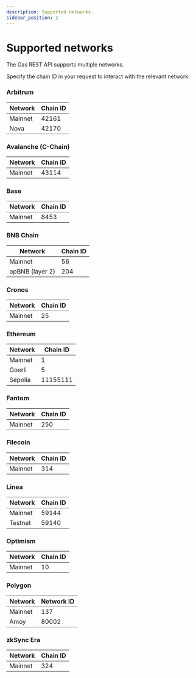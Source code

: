 ```yaml
---
description: Supported networks.
sidebar_position: 2
---
```


# Supported networks

The Gas REST API supports multiple networks.

Specify the chain ID in your request to interact with the relevant network.

### Arbitrum

| Network | Chain ID |
| ------- | -------- |
| Mainnet | 42161    |
| Nova    | 42170    |

### Avalanche (C-Chain)

| Network | Chain ID |
| ------- | -------- |
| Mainnet | 43114    |


### Base

| Network | Chain ID |
| ------- | -------- |
| Mainnet | 8453     |

### BNB Chain

| Network         | Chain ID |
| --------------- | -------- |
| Mainnet         | 56       |
| opBNB (layer 2) | 204      |

### Cronos

| Network | Chain ID |
| ------- | -------- |
| Mainnet | 25       |

### Ethereum

| Network | Chain ID |
| ------- | -------- |
| Mainnet | 1        |
| Goerli  | 5        |
| Sepolia | 11155111 |

### Fantom

| Network | Chain ID |
| ------- | -------- |
| Mainnet | 250      |

### Filecoin

| Network | Chain ID |
| ------- | -------- |
| Mainnet | 314      |

### Linea

| Network | Chain ID |
| ------- | -------- |
| Mainnet | 59144    |
| Testnet | 59140    |

### Optimism

| Network | Chain ID    |
| ------- | ----------- |
| Mainnet | 10          |

### Polygon

| Network | Network ID |
| ------- | ---------- |
| Mainnet | 137        |
| Amoy    | 80002      |

### zkSync Era

| Network | Chain ID |
| ------- | -------- |
| Mainnet | 324      |
